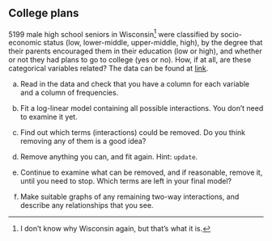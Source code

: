 ##  College plans


 5199 male high school seniors in Wisconsin^[I don't  know why Wisconsin again, but that's what it is.] were classified by
socio-economic status (low, lower-middle, upper-middle, high), by
the degree that their parents encouraged them in their education (low
or high),
and whether or not they had plans to go to college (yes or no). How,
if at all, are these categorical variables related? The data can be
found at
[link](http://ritsokiguess.site/datafiles/college-plans.txt). 



(a) Read in the data and check that you have a column for each
variable and a column of frequencies.


(b) Fit a log-linear model containing all possible
interactions. You don't need to examine it yet.


(c) Find out which terms (interactions) could be removed. Do you
think removing any of them is a good idea?



(d) Remove anything you can, and fit again. Hint: `update`.



(e) Continue to examine what can be removed, and if reasonable,
remove it, until you need to stop. Which terms are left in your final model?



(f) Make suitable graphs of any remaining two-way interactions, and
describe any relationships that you see.







